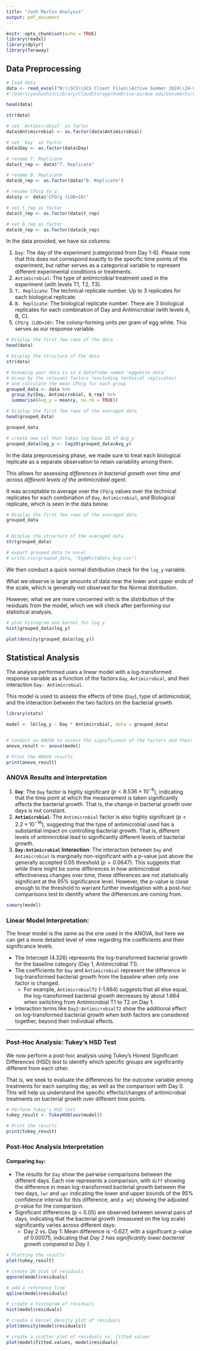 ---
title: "Josh Martin Analysis"
output: pdf_document
---

```{r setup, include=FALSE}
knitr::opts_chunk$set(echo = TRUE)
library(readxl)
library(dplyr)
library(faraway)
```

## Data Preprocessing

```{r, include=FALSE}
# load data 
data <- read_excel("N:\\SCS\\SCS Client Files\\Active Summer 2024\\24-001 Martin\\EggWhiteData.xlsx")
#"/Users/youhashin/Library/CloudStorage/OneDrive-purdue.edu/Documents/SCS/24-001 [Joshua Martin]/EggWhiteData.xlsx")

head(data)

str(data)

# set `Antimicrobial` as factor 
data$Antimicrobial <- as.factor(data$Antimicrobial)

# set `Day` as factor 
data$Day <- as.factor(data$Day)

# rename T. Replicate 
data$t_rep <- data$"T. Replicate"

# rename B. Replicate
data$b_rep <- as.factor(data$"B. Replicate")

# rename CFU/g to y 
data$y <- data$"CFU/g (LOD=10)"

# set t_rep as factor 
data$t_rep <- as.factor(data$t_rep)

# set b_rep as factor
data$b_rep <- as.factor(data$b_rep)
```

In the data provided, we have six columns:  

1. `Day`: The day of the experiment (categorized from Day 1-6). Please note that this does not correspond exactly to the specific time points of the experiment, but rather serves as a categorical variable to represent different experimental conditions or treatments.  
2. `Antimicrobial`: The type of antimicrobial treatment used in the experiment (with levels T1, T2, T3).  
3. `T. Replicate`: The technical replicate number. Up to 3 replicates for each biological replicate.  
4. `B. Replicate`: The biological replicate number. There are 3 biological replicates for each combination of Day and Antimicrobial (with levels A, B, C).  
5. `CFU/g (LOD=10)`: The colony-forming units per gram of egg white. This serves as our response variable.    

```{r}
# Display the first few rows of the data
head(data)

# Display the structure of the data
str(data)


```


```{r, include=FALSE}

# Assuming your data is in a dataframe named 'eggwhite_data'
# Group by the relevant factors (excluding technical replicates)
# and calculate the mean CFU/g for each group
grouped_data <- data %>%
  group_by(Day, Antimicrobial, b_rep) %>%
  summarise(Avg_y = mean(y, na.rm = TRUE))

# Display the first few rows of the averaged data
head(grouped_data)

grouped_data

# create new col that takes log base 10 of Avg_y
grouped_data$log_y <- log10(grouped_data$Avg_y)

```

In the data preprocessing phase, we made sure to treat each biological replicate as a separate observation to retain variability among them. 

This allows for assessing *differences in bacterial growth over time and across different levels of the antimicrobial agent.* 

It was acceptable to average over the `CFU/g` values over the technical replicates for each combination of `Day`, `Antimicrobial`, and Biological replicate, which is seen in the data below. 

```{r}
# Display the first few rows of the averaged data
grouped_data


# Display the structure of the averaged data
str(grouped_data)

# export grouped_data to excel 
# write.csv(grouped_data, "EggWhiteData_Avg.csv")

```


We then conduct a quick normal distribution check for the `log_y` variable. 

What we observe is large amounts of data near the lower and upper ends of the scale, which is generally not observed for the Normal distribution. 

However, what we are more concerned with is the distribution of the residuals from the model, which we will check after performing our statistical analysis. 

```{r}
# plot histogram and kernel for log_y
hist(grouped_data$log_y)

plot(density(grouped_data$log_y))

```

## Statistical Analysis

The analysis performed uses a linear model with a log-transformed response variable as a function of the factors `Day`, `Antimicrobial`, and their interaction `Day: Antimicrobial`.

This model is used to assess the effects of time (`Day`), type of antimicrobial, and the interaction between the two factors on the bacterial growth. 

```{r}
library(stats)

model <- lm(log_y ~ Day * Antimicrobial, data = grouped_data)


# Conduct an ANOVA to assess the significance of the factors and their interaction
anova_result <- anova(model)

# Print the ANOVA results
print(anova_result)
```


### ANOVA Results and Interpretation 

1. **`Day`**: The `Day` factor is highly significant ($p < 8.536\times 10^{-6}$), indicating that the time point at which the measurement is taken significantly affects the bacterial growth. That is, the change in bacterial growth over days is not constant.   
2. **`Antimicrobial`**: The `Antimicrobial` factor is also highly significant ($p < 2.2\times 10^{-16}$), suggesting that the type of antimicrobial used has a substantial impact on controlling bacterial growth. That is, different levels of antimicrobial lead to significantly different levels of bacterial growth.  
3. **`Day:Antimicrobial` Interaction**: The interaction between `Day` and `Antimicrobial` is marginally non-significant with a p-value just above the generally accepted 0.05 threshold ($p = 0.0647$). This suggests that while there might be some differences in how antimicrobial effectiveness changes over time, these differences are not statistically significant at the 95% significance level. However, the p-value is close enough to the threshold to warrant further investigation with a post-hoc comparisons test to identify where the differences are coming from. 

```{r}
sumary(model)
```

### Linear Model Interpretation: 

The linear model is the same as the one used in the ANOVA, but here we can get a more detailed level of view regarding the coefficients and their significance levels.

* The Intercept (4.326) represents the log-transformed bacterial growth for the baseline category (Day 1, Antimicrobial T1).  
* The coefficients for `Day` and `Antimicrobial` represent the difference in log-transformed bacterial growth from the baseline when only one factor is changed.   
    * For example, `AntimicrobialT2` (-1.664) suggests that all else equal, the log-transformed bacterial growth decreases by about 1.664 when switching from Antimicrobial T1 to T2 on Day 1.   
* Interaction terms like `Day2:AntimicrobialT2` show the additional effect on log-transformed bacterial growth when both factors are considered together, beyond their individual effects.  

***

### Post-Hoc Analysis: Tukey's HSD Test

We now perform a post-hoc analysis using Tukey's Honest Significant Differences (HSD) test to identify which specific groups are significantly different from each other.  

That is, we seek to evaluate the differences for the outcome variable among treatments for each sampling day, as well as the comparison with Day 0. This will help us understand the specific effects/changes of antimicrobial treatments on bacterial growth over different time points. 

```{r}
# Perform Tukey's HSD test
tukey_result <- TukeyHSD(aov(model))

# Print the results
print(tukey_result)


```


### Post-Hoc Analysis Interpretation

#### Comparing `Day`: 

* The results for `Day` show the pairwise comparisons between the different days. Each row represents a comparison, with `diff` showing the difference in mean log-transformed bacterial growth between the two days, `lwr` and `upr` indicating the lower and upper bounds of the 95% confidence interval for this difference, and `p adj` showing the adjusted p-value for the comparison.  
* Significant differences (p < 0.05) are observed between several pairs of days, indicating that the bacterial growth (measured on the log scale) significantly varies across different days:  
    * Day 2 vs. Day 1: Mean difference is -0.627, with a significant p-value of 0.00075, indicating that *Day 2 has significantly lower bacterial growth compared to Day 1*. 


```{r}
# Plotting the results
plot(tukey_result)
```

```{r}

# create QQ plot of residuals
qqnorm(model$residuals)

# add a reference line
qqline(model$residuals)

# create a histogram of residuals 
hist(model$residuals)

# create a kernel density plot of residuals
plot(density(model$residuals))

# create a scatter plot of residuals vs. fitted values
plot(model$fitted.values, model$residuals)

```